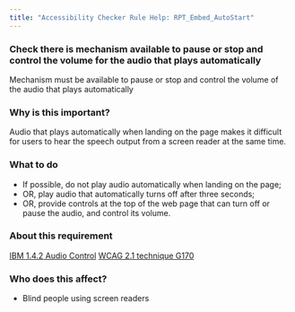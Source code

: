 ```yaml
---
title: "Accessibility Checker Rule Help: RPT_Embed_AutoStart"
---
```


<div className="toolHelp">
<Row>
<Column colLg={16} colMd={8} colSm={4} className="toolHead">

### Check there is mechanism available to pause or stop and control the volume for the audio that plays automatically

<div id="locLevel"></div>

Mechanism must be available to pause or stop and control the volume of the audio that plays automatically

</Column>
</Row>
<Row>
<Column colLg={11} colMd={5} colSm={4} className="toolMain">

### Why is this important?

Audio that plays automatically when landing on the page makes it difficult for users to hear the speech output from a screen reader at the same time.

<div id="locSnippet"></div>

### What to do

* If possible, do not play audio automatically when landing on the page;
* OR, play audio that automatically turns off after three seconds;
* OR, provide controls at the top of the web page that can turn off or pause the audio, and control its volume.

</Column>
<Column colLg={5} colMd={3} colSm={4} className="toolLeft">

### About this requirement

[IBM 1.4.2 Audio Control](https://www.ibm.com/able/guidelines/ci162/audio_control.html)
[WCAG 2.1 technique G170](https://www.w3.org/WAI/WCAG21/Techniques/general/G170)

### Who does this affect?

* Blind people using screen readers

</Column>
</Row>
</div>

